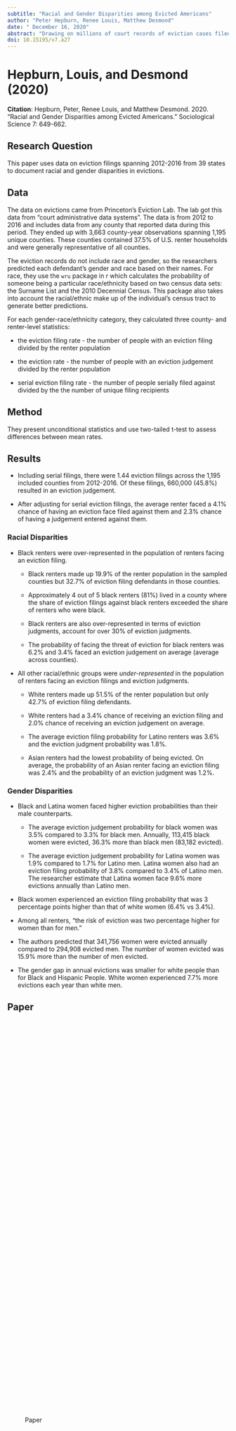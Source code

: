 ```yaml
---
subtitle: "Racial and Gender Disparities among Evicted Americans"
author: "Peter Hepburn, Renee Louis, Matthew Desmond"
date: " December 16, 2020"
abstract: "Drawing on millions of court records of eviction cases filed between 2012 and 2016 in 39 states, this study documents the racial and gender demographics of America’s evicted population. Black renters received a disproportionate share of eviction filings and experienced the highest rates of eviction filing and eviction judgment. Black and Latinx female renters faced higher eviction rates than their male counterparts. Black and Latinx renters were also more likely to be serially filed against for eviction at the same address. These findings represent the most comprehensive investigation to date of racial and gender disparities among evicted renters in the United States."
doi: 10.15195/v7.a27
---
```


# Hepburn, Louis, and Desmond (2020) {#sec-Hepburn-Louis-Desmond-2020}

**Citation**: Hepburn, Peter, Renee Louis, and Matthew Desmond. 2020. “Racial and Gender Disparities among Evicted Americans.” Sociological Science 7: 649-662.

## Research Question

This paper uses data on eviction filings spanning 2012-2016 from 39 states to document racial and gender disparities in evictions.

## Data

The data on evictions came from Princeton's Eviction Lab. The lab got this data from "court administrative data systems". The data is from 2012 to 2016 and includes data from any county that reported data during this period. They ended up with 3,663 county-year observations spanning 1,195 unique counties. These counties contained 37.5% of U.S. renter households and were generally representative of all counties. 

The eviction records do not include race and gender, so the researchers predicted each defendant's gender and race based on their names. For race, they use the `wru` package in r which calculates the probability of someone being a particular race/ethnicity based on two census data sets: the Surname List and the 2010 Decennial Census. This package also takes into account the racial/ethnic make up of the individual's census tract to generate better predictions. 

For each gender-race/ethnicity category, they calculated three county- and renter-level statistics:

- the eviction filing rate - the number of people with an eviction filing divided by the renter population

- the eviction rate - the number of people with an eviction judgement divided by the renter population

-  serial eviction filing rate - the number of people serially filed against divided by the the number of unique filing recipients

## Method

They present unconditional statistics and use two-tailed t-test to assess differences between mean rates.

## Results

- Including serial filings, there were 1.44 eviction filings across the 1,195 included counties from 2012-2016. Of these filings, 660,000 (45.8%) resulted in an eviction judgement. 

- After adjusting for serial eviction filings, the average renter faced a 4.1% chance of having an eviction face filed against them and 2.3% chance of having a judgement entered against them.

### Racial Disparities

- Black renters were over-represented in the population of renters facing an eviction filing. 

  - Black renters made up 19.9% of the renter population in the sampled counties but 32.7% of eviction filing defendants in those counties. 
  
  - Approximately 4 out of 5 black renters (81%) lived in a county where the share of eviction filings against black renters exceeded the share of renters who were black.
  
  - Black renters are also over-represented in terms of eviction judgments, account for over 30% of eviction judgments.
  
  - The probability of facing the threat of eviction for black renters was 6.2% and 3.4% faced an eviction judgement on average (average across counties). 
  
- All other racial/ethnic groups were *under-represented* in the population of renters facing an eviction filings and eviction judgments.

  - White renters made up 51.5% of the renter population but only 42.7% of eviction filing defendants. 
  
  - White renters had a 3.4% chance of receiving an eviction filing and 2.0% chance of receiving an eviction judgement on average. 
  
  - The average eviction filing probability for Latino renters was 3.6% and the eviction judgment probability was 1.8%.
  
  - Asian renters had the lowest probability of being evicted. On average, the probability of an Asian renter facing an eviction filing was 2.4% and the probability of an eviction judgment was 1.2%.

### Gender Disparities

- Black and Latina women faced higher eviction probabilities than their male counterparts.

  - The average eviction judgement probability for black women was 3.5% compared to 3.3% for black men. Annually, 113,415 black women were evicted, 36.3% more than black men (83,182 evicted).
  
  - The average eviction judgement probability for Latina women was 1.9% compared to 1.7% for Latino men. Latina women also had an eviction filing probability of 3.8% compared to 3.4% of Latino men. The researcher estimate that Latina women face 9.6% more evictions annually than Latino men. 
  
- Black women experienced an eviction filing probability that was 3 percentage points higher than that of white women (6.4% vs 3.4%). 

- Among all renters, "the risk of eviction was two percentage higher for women than for men."

- The authors predicted that 341,756 women were evicted annually compared to 294,908 evicted men. The number of women evicted was 15.9% more than the number of men evicted.

- The gender gap in annual evictions was smaller for white people than for Black and Hispanic People. White women experienced 7.7% more evictions each year than white men.



## Paper

![Paper](C:\Users\maryd\OneDrive\UW%20Madison\Research\Housing%20Book\Papers\Hepburn,%20Louis%20and%20Desmond.pdf){width="750px" height="900px"}
